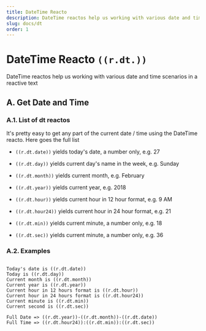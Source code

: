 ```yaml
---
title: DateTime Reacto
description: DateTime reactos help us working with various date and time scenarios in a reactive text
slug: docs/dt
order: 1
---
```



# DateTime Reacto `((r.dt.))`

DateTime reactos help us working with various date and time scenarios in a reactive text


## A. Get Date and Time

### A.1. List of dt reactos

It's pretty easy to get any part of the current date / time using the DateTime reacto. Here goes the full list

- `((r.dt.date))` yields today's date, a number only, e.g. 27

- `((r.dt.day))` yields current day's name in the week, e.g. Sunday

- `((r.dt.month))` yields current month, e.g. February

- `((r.dt.year))` yields current year, e.g. 2018

- `((r.dt.hour))` yields current hour in 12 hour format, e.g. 9 AM

- `((r.dt.hour24))` yields current hour in 24 hour format, e.g. 21

- `((r.dt.min))` yields current minute, a number only, e.g. 18

- `((r.dt.sec))` yields current minute, a number only, e.g. 36


### A.2. Examples

<RTOCodeBlock>

```

Today's date is ((r.dt.date))
Today is ((r.dt.day))
Current month is ((r.dt.month))
Current year is ((r.dt.year))
Current hour in 12 hours format is ((r.dt.hour))
Current hour in 24 hours format is ((r.dt.hour24))
Current minute is ((r.dt.min))
Current second is ((r.dt.sec))

Full Date => ((r.dt.year))-((r.dt.month))-((r.dt.date))
Full Time => ((r.dt.hour24)):((r.dt.min)):((r.dt.sec))
```

</RTOCodeBlock>